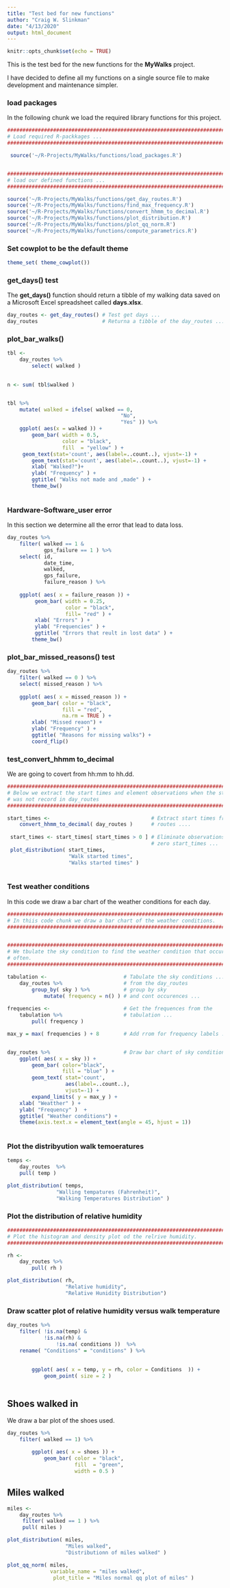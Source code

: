 ```yaml
---
title: "Test bed for new functions"
author: "Craig W. Slinkman"
date: "4/13/2020"
output: html_document
---
```


```r
knitr::opts_chunk$set(echo = TRUE)
```

This is the test bed for the new functions for the **MyWalks** project.  

I have decided to define all my functions on a single source file to make development and
maintenance simpler.

### load packages

In the following chunk we load the required library functions for this project.

```r

###############################################################################
# Load required R-packkages ...
###############################################################################

 source('~/R-Projects/MyWalks/functions/load_packages.R')


###############################################################################
# load our defined functions ...
###############################################################################

source('~/R-Projects/MyWalks/functions/get_day_routes.R') 
source('~/R-Projects/MyWalks/functions/find_max_frequency.R')
source('~/R-Projects/MyWalks/functions/convert_hhmm_to_decimal.R')
source('~/R-Projects/MyWalks/functions/plot_distribution.R')
source('~/R-Projects/MyWalks/functions/plot_qq_norm.R')
source('~/R-Projects/MyWalks/functions/compute_parametrics.R')

```


### Set cowplot to be  the  default theme
```r
theme_set( theme_cowplot())
```



### get_days()  test

The **get_days()** function should return a tibble of my walking data saved on a Microsoft Excel spreadsheet called **days.xlsx**.  

```r
day_routes <- get_day_routes() # Test get days ...
day_routes                     # Returna a tibble of the day_routes ...
```


### plot_bar_walks()

```r

tbl <-
    day_routes %>% 
        select( walked ) 
            

n <- sum( tbl$walked )


tbl %>% 
    mutate( walked = ifelse( walked == 0,
                                     "No",
                                     "Yes" )) %>% 
    ggplot( aes(x = walked )) +
        geom_bar( width = 0.5,
                  color = "black",
                  fill  = "yellow" ) +
     geom_text(stat='count', aes(label=..count..), vjust=-1) +
        geom_text(stat='count', aes(label=..count..), vjust=-1) +
        xlab( "Walked?")+ 
        ylab( "Frequency" ) +
        ggtitle( "Walks not made and ,made" ) +
        theme_bw()
 
```

### Hardware-Software_user error

In this section we determine all the error that lead to data loss.

```r

day_routes %>%
    filter( walked == 1 & 
            gps_failure == 1 ) %>% 
    select( id,
            date_time,
            walked,
            gps_failure,
            failure_reason ) %>% 
    
    ggplot( aes( x = failure_reason )) +
         geom_bar( width = 0.25,
                   color = "black",
                   fill= "red" ) +
         xlab( "Errors" ) +
         ylab( "Frequencies" ) +
         ggtitle( "Errors that reult in lost data" ) +
        theme_bw()
```


### plot_bar_missed_reasons() test

```r

day_routes %>% 
    filter( walked == 0 ) %>% 
    select( missed_reason ) %>% 
    
    ggplot( aes( x = missed_reason )) +
        geom_bar( color = "black",
                  fill = "red",
                  na.rm = TRUE ) +
        xlab( "Missed reaon") +
        ylab( "Frequency" ) +
        ggtitle( "Reasons for missing walks") +
        coord_flip()

```

### test_convert_hhmm to_decimal

We are going to covert from hh:mm to hh.dd.

```r

###############################################################################
# Below we extract the start times and element observations when the start time
# was not record in day_routes
###############################################################################

start_times <-                                 # Extract start times from 
    convert_hhmm_to_decimal( day_routes )      # routes ....
 
 start_times <- start_times[ start_times > 0 ] # Eliminate observations when
                                               # zero start_times ...
 plot_distribution( start_times,
                    "Walk started times",
                    "Walks started times" )
 
```

###  Test weather conditions

In this code we draw a bar chart of the weather conditions for each day.

```r

###############################################################################
# In thiis code chunk we draw a bar chart of the weather conditions.
###############################################################################


###############################################################################
# We tbulate the sky condition to find the weather condition that occurs most
# often.
###############################################################################

tabulation <-                         # Tabulate the sky conditions ...
    day_routes %>%                    # from the day_routes
        group_by( sky ) %>%           # group by sky
            mutate( frequency = n() ) # and cont occurences ...   
    
frequencies <-                        # Get the frequences from the
    tabulation %>%                    # tabulation ...
        pull( frequency )

max_y = max( frequencies ) + 8        # Add rrom for frequency labels ...          


day_routes %>%                        # Draw bar chart of sky conditions                   
    ggplot( aes( x = sky )) +
        geom_bar( color="black",
                  fill = "blue" ) +
        geom_text( stat='count', 
                   aes(label=..count..), 
                   vjust=-1) +
        expand_limits( y = max_y ) +
    xlab( "Weatther" ) +
    ylab( "Frequency" )  +
    ggtitle( "Weather conditions") +
    theme(axis.text.x = element_text(angle = 45, hjust = 1))
    
```

### Plot the distribyution walk temoeratures

```r

temps <- 
    day_routes  %>% 
    pull( temp )

plot_distribution( temps,
                "Walling tempatures (Fahrenheit)",
                "Walking Temperatures Distribution" )

```

### Plot the distribution of relative humidity

```r

###############################################################################
# Plot the histogram and density plot od the relrive humidity.
###############################################################################

rh <-                                 
    day_routes %>% 
        pull( rh )

plot_distribution( rh,
                   "Relative humidity",
                   "Relative Hunidity Distribution")

```

### Draw scatter plot of relative humidity versus walk temperature

```r

day_routes %>%
    filter( !is.na(temp) & 
            !is.na(rh) & 
                !is.na( conditions ))  %>% 
    rename( "Conditions" = "conditions" ) %>% 
        
    
        ggplot( aes( x = temp, y = rh, color = Conditions  )) +
            geom_point( size = 2 )
        
```
## Shoes walked in
We draw a bar plot of the shoes used.

```r

day_routes %>% 
    filter( walked == 1) %>% 
    
        ggplot( aes( x = shoes )) +
            geom_bar( color = "black",
                      fill  = "green",
                      width = 0.5 )

```




## Miles walked

```r

miles <- 
    day_routes %>% 
     filter( walked == 1 ) %>%
     pull( miles )

plot_distribution( miles,
                   "Miles walked",
                   "Distributionn of miles walked" ) 

plot_qq_norm( miles,
              variable_name = "miles walked",
               plot_title = "Miles normal qq plot of miles" )
              

```

    